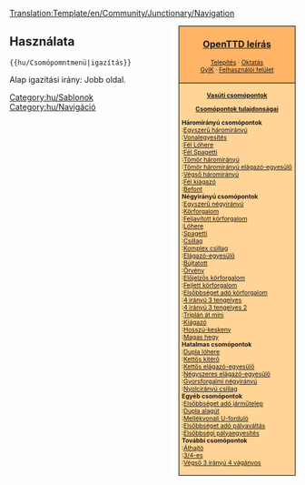 <noinclude>[[Translation:Template/en/Community/Junctionary/Navigation]]</noinclude><noinclude></noinclude><div style="float:right; padding-left:12px; background:#ffffff;">
<div style="border:1px solid #000000; background:#ffb466; padding:5px; -moz-border-radius-topleft:5px; -moz-border-radius-topright:5px; font-size: 12pt;">
<center><strong><font size="3">[[hu/Manual/Main Page|OpenTTD leírás]]</font></strong></center>
<div style="font-size: 8pt; text-align: center;">
[[hu/Manual/Telepítés|Telepítés]] &middot; 
[[hu/Manual/Tutorial/Main Page|Oktatás]]<br />
[[hu/Archive/Community/FAQ|GyIK]] &middot; 
[[hu/Manual/Felhasználói felület|Felhasználói felület]]
</div>
</div>
<div style="border:1px solid black; border-top-width: 0px; background:#ffd496; padding:5px; -moz-border-radius-bottomleft:5px; -moz-border-radius-bottomright:8px; font-size: 8pt;">

<center>'''[[hu/Community/Junctionary/Main Page|Vasúti csomópontok]]'''</center>
<center>'''[[hu/Community/Junctionary/Csomópontok tulajdonságai|Csomópontok tulajdonságai]]'''</center>

'''Háromirányú csomópontok'''<br>
:[[hu/Community/Junctionary/Csomópont/Egyszerű háromirányú|Egyszerű háromirányú]]<br>
:[[hu/Community/Junctionary/Csomópont/Vonalegyesítés|Vonalegyesítés]]<br>
:[[hu/Community/Junctionary/Csomópont/Fél lóhere|Fél Lóhere]]<br>
:[[hu/Community/Junctionary/Csomópont/Fél spagetti|Fél Spagetti]]<br>
:[[hu/Community/Junctionary/Csomópont/Tömör háromirányú|Tömör háromirányú]]<br>
:[[hu/Community/Junctionary/Csomópont/Tömör háromirányú elágazó-egyesülő|Tömör háromirányú elágazó-egyesülő]]<br>
:[[hu/Community/Junctionary/Csomópont/Végső háromirányú|Végső háromirányú]]<br>
:[[hu/Community/Junctionary/Csomópont/Fél kiágazó|Fél kiágazó]]<br>
:[[hu/Community/Junctionary/Csomópont/Befont|Befont]]<br>

'''Négyirányú csomópontok'''<br>
:[[hu/Community/Junctionary/Csomópont/Egyszerű négyirányú|Egyszerű négyirányú]]<br>
:[[hu/Community/Junctionary/Csomópont/Körforgalom|Körforgalom]]<br>
:[[hu/Community/Junctionary/Csomópont/Feljavított körforgalom|Feljavított körforgalom]]<br>
:[[hu/Community/Junctionary/Csomópont/Lóhere|Lóhere]]<br>
:[[hu/Community/Junctionary/Csomópont/Spagetti|Spagetti]]<br>
:[[hu/Community/Junctionary/Csomópont/Csillag|Csillag]]<br>
:[[hu/Community/Junctionary/Csomópont/Komplex csillag|Komplex csillag]]<br>
:[[hu/Community/Junctionary/Csomópont/Elágazó-egyesülő|Elágazó-egyesülő]]<br>
:[[hu/Community/Junctionary/Csomópont/Bújtatott|Bújtatott]]<br>
:[[hu/Csomópont/Örvény|Örvény]]<br>
:[[hu/Community/Junctionary/Csomópont/Előjelzős körforgalom|Előjelzős körforgalom]]<br>
:[[hu/Community/Junctionary/Csomópont/Fejlett körforgalom|Fejlett körforgalom]]<br>
:[[hu/Community/Junctionary/Csomópont/Elsőbbséget adó körforgalom|Elsőbbséget adó körforgalom]]<br>
:[[hu/Csomópont/Négyirányú 3 tengelyes|4 irányú 3 tengelyes]]<br>
:[[hu/Csomópont/Négyirányú 3 tengelyes 2|4 irányú 3 tengelyes 2]]<br>
:[[hu/Csomópont/Triplán át mini|Triplán át mini]]<br>
:[[hu/Community/Junctionary/Csomópont/Kiágazó|Kiágazó]]<br>
:[[hu/Community/Junctionary/Csomópont/Hosszú-keskeny|Hosszú-keskeny]]<br>
:[[hu/Csomópont/Magas hegy|Magas hegy]]<br>

'''Hatalmas csomópontok'''<br>
:[[hu/Community/Junctionary/Csomópont/Dupla lóhere|Dupla lóhere]]<br>
:[[hu/Csomópont/Kettős kitérő|Kettős kitérő]]<br>
:[[hu/Community/Junctionary/Csomópont/Kettős elágazó-egyesülő|Kettős elágazó-egyesülő]]<br>
:[[hu/Community/Junctionary/Csomópont/Négyszeres elágazó-egyesülő|Négyszeres elágazó-egyesülő]]<br>
:[[hu/Community/Junctionary/Csomópont/Gyorsforgalmi négyirányú|Gyorsforgalmi négyirányú]]<br>
:[[hu/Community/Junctionary/Csomópont/Nyolcirányú csillag|Nyolcirányú csillag]]<br>

'''Egyéb csomópontok'''<br>
:[[hu/Manual/Vasúti járműtelep építése#halado-jarmutelep-konfiguraciok|Elsőbbséget adó járműtelep]]<br>
:[[hu/Community/Junctionary/Csomópont/Dupla alagút|Dupla alagút]]<br>
:[[hu/Community/Junctionary/Csomópont/Mellékvonali U-forduló|Mellékvonali U-forduló]]<br>
:[[hu/Community/Junctionary/Csomópont/Elsőbbséget adó pályaváltás|Elsőbbséget adó pályaváltás]]<br>
:[[hu/Community/Junctionary/Csomópont/Elsőbbségi pályaegyesítés|Elsőbbségi pályaegyesítés]]<br>

'''További csomópontok'''<br>
:[[hu/Csomópont/Áthajtó|Áthajtó]]<br>
:[[hu/Csomópont/3/4-es|3/4-es]]<br>
:[[hu/Csomópont/Végső 3 irányú 4 vágyányos|Végső 3 irányú 4 vágányos]]<br>

</div>
</div>
<noinclude>


==Használata==
<code><nowiki>{{hu/Csomópomntmenü|igazítás}}</nowiki></code>

Alap igazítási irány: Jobb oldal.
[[Category:hu/Sablonok]][[Category:hu/Navigáció]]
</noinclude>